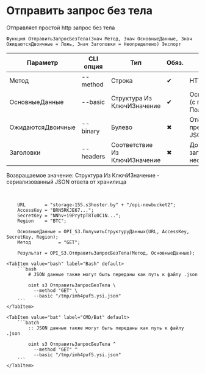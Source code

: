 ﻿---
sidebar_position: 2
description: Отправить запрос без тела и другие функции для работы с S3 в Открытом пакете интеграций - бесплатной open-source библиотеке интеграций для 1С:Предприятие 8, OneScript и CLI
keywords: [1C, 1С, 1С:Предприятие, 1С:Предприятие 8.3, API, Интеграция, Сервисы, Обмен, OneScript, CLI, S3]
---


# Отправить запрос без тела
 Отправляет простой http запрос без тела



`Функция ОтправитьЗапросБезТела(Знач Метод, Знач ОсновныеДанные, Знач ОжидаютсяДвоичные = Ложь, Знач Заголовки = Неопределено) Экспорт`

  | Параметр | CLI опция | Тип | Обяз. | Назначение |
  |-|-|-|-|-|
  | Метод | --method | Строка | &#x2714; | HTTP метод |
  | ОсновныеДанные | --basic | Структура Из КлючИЗначение | &#x2714; | Основные данные запроса (c полным URL). См. ПолучитьСтруктуруДанных |
  | ОжидаютсяДвоичные | --binary | Булево | &#x2716; | Отключает попытку преобразования ответа в JSON |
  | Заголовки | --headers | Соответствие Из КлючИЗначение | &#x2716; | Дополнительные заголовки запроса, если необходимо |

  
  Возвращаемое значение:   Структура Из КлючИЗначение - сериализованный JSON ответа от хранилища

<br/>




```bsl title="Пример использования для 1С:Предприятие/OneScript"
    URL       = "storage-155.s3hoster.by" + "/opi-newbucket2";
    AccessKey = "BRN5RKJE67...";
    SecretKey = "NNhv+i9PrytpT8Tu0C1N...";
    Region    = "BTC";

    ОсновныеДанные = OPI_S3.ПолучитьСтруктуруДанных(URL, AccessKey, SecretKey, Region);
    Метод          = "GET";

    Результат = OPI_S3.ОтправитьЗапросБезТела(Метод, ОсновныеДанные);
```
    

 <Tabs>
  
    <TabItem value="bash" label="Bash" default>
        ```bash
            # JSON данные также могут быть переданы как путь к файлу .json
            
            oint s3 ОтправитьЗапросБезТела \
              --method "GET" \
              --basic "/tmp/imh4puf5.ysi.json"
        ```
    </TabItem>
  
    <TabItem value="bat" label="CMD/Bat" default>
        ```batch
            :: JSON данные также могут быть переданы как путь к файлу .json
            
            oint s3 ОтправитьЗапросБезТела ^
              --method "GET" ^
              --basic "/tmp/imh4puf5.ysi.json"
        ```
    </TabItem>
</Tabs>




